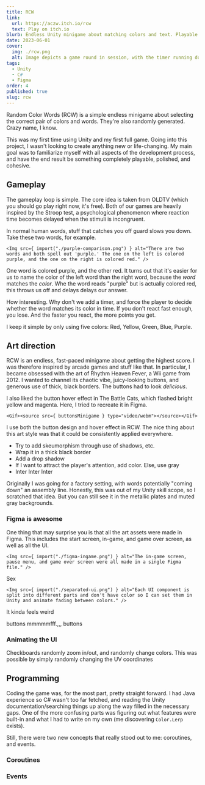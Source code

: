```yaml
---
title: RCW
link:
  url: https://aczw.itch.io/rcw
  text: Play on itch.io
blurb: Endless Unity minigame about matching colors and text. Playable from your browser!
date: 2023-06-01
cover:
  img: ./rcw.png
  alt: Image depicts a game round in session, with the timer running down and the player already having lost one life.
tags:
  - Unity
  - C#
  - Figma
order: 4
published: true
slug: rcw
---
```






Random Color Words (RCW) is a simple endless minigame about selecting the correct pair of colors and words. They're also randomly generated. Crazy name, I know.

This was my first time using Unity and my first full game. Going into this project, I wasn't looking to create anything new or life-changing. My main goal was to familiarize myself with all aspects of the development process, and have the end result be something completely playable, polished, and cohesive.

## Gameplay

The gameplay loop is simple. The core idea is taken from <Link href="https://store.steampowered.com/app/643270/OLDTV/" newTab>OLDTV</Link> (which you should go play right now, it's free). Both of our games are heavily inspired by the <Link href="https://en.wikipedia.org/wiki/Stroop_effect" newTab>Stroop test</Link>, a psychological phenomenon where reaction time becomes delayed when the stimuli is incongruent.

In normal human words, stuff that catches you off guard slows you down. Take these two words, for example.

    <Img src={ import("./purple-comparison.png") } alt="There are two words and both spell out 'purple.' The one on the left is colored purple, and the one on the right is colored red." />

One word is colored purple, and the other red. It turns out that it's easier for us to name the color of the left word than the right word, because the *word* matches the *color*. Whe the word reads "purple" but is actually colored red, this throws us off and delays delays our answer.

How interesting. Why don't we add a timer, and force the player to decide whether the word matches its color in time. If you don't react fast enough, you lose. And the faster you react, the more points you get.

I keep it simple by only using five colors: Red, Yellow, Green, Blue, Purple.

## Art direction

RCW is an endless, fast-paced minigame about getting the highest score. I was therefore inspired by arcade games and stuff like that. In particular, I became obsessed with the art of <Link href="https://en.wikipedia.org/wiki/Rhythm_Heaven_Fever" newTab>Rhythm Heaven Fever</Link>, a Wii game from 2012. I wanted to channel its chaotic vibe, juicy-looking buttons, and generous use of thick, black borders. The buttons had to look *delicious*.

I also liked the button hover effect in <Link href="https://battlecats.club/en/series/battlecats/" newTab>The Battle Cats</Link>, which flashed bright yellow and magenta. Here, I tried to recreate it in Figma.

    <Gif><source src={ buttonsMinigame } type="video/webm"></source></Gif>

I use both the button design and hover effect in RCW. The nice thing about this art style was that it could be consistently applied everywhere.

- Try to add skeumorphism through use of shadows, etc.
- Wrap it in a thick black border
- Add a drop shadow
- If I want to attract the player's attention, add color. Else, use gray
- Inter Inter Inter

Originally I was going for a factory setting, with words potentially "coming down" an assembly line. Honestly, this was out of my Unity skill scope, so I scratched that idea. But you can still see it in the metallic plates and muted gray backgrounds.

### Figma is awesome

One thing that may surprise you is that all the art assets were made in Figma. This includes the start screen, in-game, and game over screen, as well as all the UI.

    <Img src={ import("./figma-ingame.png") } alt="The in-game screen, pause menu, and game over screen were all made in a single Figma file." />

Sex

    <Img src={ import("./separated-ui.png") } alt="Each UI component is split into different parts and don't have color so I can set them in Unity and animate fading between colors." />

It kinda feels weird 

buttons mmmmmfff.,,, buttons

### Animating the UI

Checkboards randomly zoom in/out, and randomly change colors. This was possible by simply randomly changing the UV coordinates

## Programming

Coding the game was, for the most part, pretty straight forward. I had Java experience so C# wasn't too far fetched, and reading the Unity documentation/searching things up along the way filled in the necessary gaps. One of the more confusing parts was figuring out what features were built-in and what I had to write on my own (me discovering <Link href="https://docs.unity3d.com/ScriptReference/Color.Lerp.html" newTab>`Color.Lerp`</Link> exists).

Still, there were two new concepts that really stood out to me: coroutines, and events.

### Coroutines

### Events